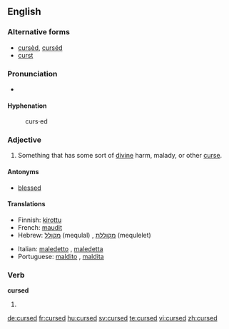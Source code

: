 ==English==

===Alternative forms===
* [[cursèd]], [[curséd]] {{qualifier|poetic}}
* [[curst]] {{qualifier|archaic}}

===Pronunciation===
* {{IPA|/kɜ:st/}}
*: {{rhymes|ɜː(r)st}}

====Hyphenation====
: curs·ed

===Adjective===
{{en-adj}}

# Something that has some sort of [[divine]] harm, malady, or other [[curse]].

====Antonyms====
* [[blessed]]

====Translations====
{{trans-top}}
* Finnish: [[kirottu]]
* French: [[maudit]]
* Hebrew: [[מקולל]] (mequlal) {{m}}, [[מקוללת]] (mequlelet) {{f}}
{{trans-mid}}
* Italian: [[maledetto]] {{m}}, [[maledetta]] {{f}}
* Portuguese: [[maldito]] {{m}}, [[maldita]] {{f}}
{{trans-bottom}}

===Verb===
'''cursed'''

# {{past of|[[curse]]}}

[[de:cursed]]
[[fr:cursed]]
[[hu:cursed]]
[[sv:cursed]]
[[te:cursed]]
[[vi:cursed]]
[[zh:cursed]]